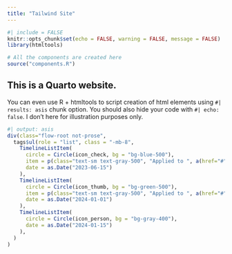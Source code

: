 ```yaml
---
title: "Tailwind Site"
---
```

```r
#| include = FALSE
knitr::opts_chunk$set(echo = FALSE, warning = FALSE, message = FALSE)
library(htmltools)

# All the components are created here
source("components.R")
```

<main class="w-full bg-white">
<article class="prose lg:prose-lg w-full mx-auto mt-8">

# This is a Quarto website.

You can even use R + htmltools to script creation of html elements using `#| results: asis` chunk option. You should also hide your code with `#| echo: false`. I don't here for illustration purposes only.

```r
#| output: asis
div(class="flow-root not-prose", 
  tags$ul(role = "list", class = "-mb-8",
    TimelineListItem(
      circle = Circle(icon_check, bg = "bg-blue-500"),
      item = p(class="text-sm text-gray-500", "Applied to ", a(href="#", class="font-medium text-gray-900", "Front End Developer")),
      date = as.Date("2023-06-15")
    ),
    TimelineListItem(
      circle = Circle(icon_thumb, bg = "bg-green-500"),
      item = p(class="text-sm text-gray-500", "Applied to ", a(href="#", class="font-medium text-gray-900", "Front End Developer")),
      date = as.Date("2024-01-01")
    ),
    TimelineListItem(
      circle = Circle(icon_person, bg = "bg-gray-400"),
      date = as.Date("2024-01-15")
    ),
  )
) 
```

</article>
</main>
